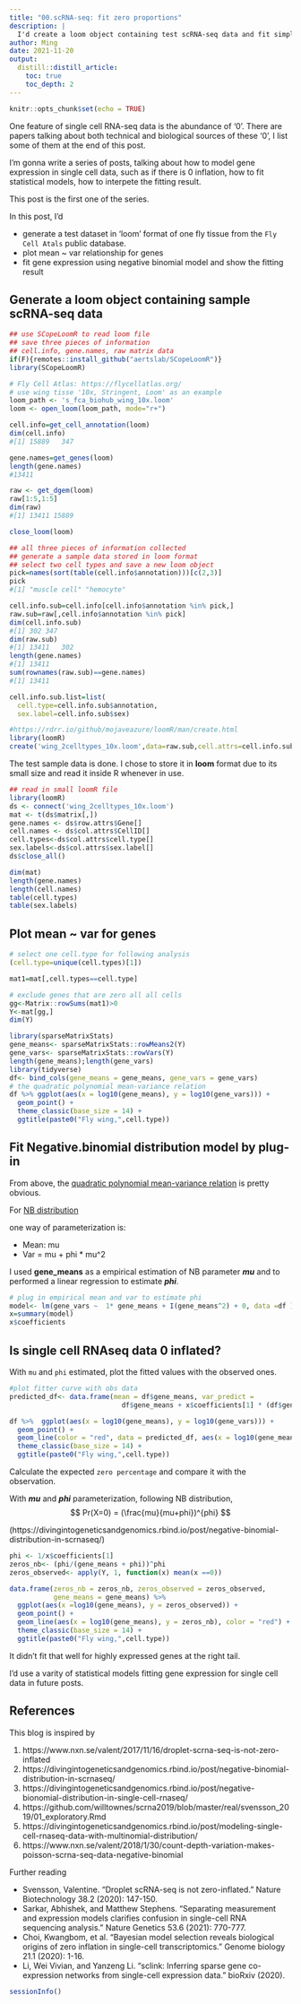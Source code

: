 ```yaml
---
title: "00.scRNA-seq: fit zero proportions"
description: |
  I'd create a loom object containing test scRNA-seq data and fit simple model to assess 0 inflation.
author: Ming
date: 2021-11-20
output:
  distill::distill_article:
    toc: true
    toc_depth: 2
---
```


```r
knitr::opts_chunk$set(echo = TRUE)
```


One feature of single cell RNA-seq data is the abundance of '0'.
There are papers talking about both technical and biological sources of these '0', 
I list some of them at the end of this post.

I'm gonna write a series of posts, talking about how to model gene expression in single cell data, such as if there is 0 inflation, how to fit statistical models, how to interpete the fitting result.

This post is the first one of the series. 

In this post, I'd

- generate a test dataset in 'loom' format of one fly tissue from the `Fly Cell Atals` public database.
- plot mean ~ var relationship for genes
- fit gene expression using negative binomial model and show the fitting result



## Generate a loom object containing sample scRNA-seq data

```r
## use SCopeLoomR to read loom file
## save three pieces of information
## cell.info, gene.names, raw matrix data
if(F){remotes::install_github("aertslab/SCopeLoomR")}
library(SCopeLoomR)

# Fly Cell Atlas: https://flycellatlas.org/
# use wing tisse '10x, Stringent, Loom' as an example
loom_path <- 's_fca_biohub_wing_10x.loom'
loom <- open_loom(loom_path, mode="r+")

cell.info=get_cell_annotation(loom)
dim(cell.info) 
#[1] 15889   347

gene.names=get_genes(loom)
length(gene.names) 
#13411

raw <- get_dgem(loom)
raw[1:5,1:5]
dim(raw) 
#[1] 13411 15889

close_loom(loom)

## all three pieces of information collected
## generate a sample data stored in loom format
## select two cell types and save a new loom object
pick=names(sort(table(cell.info$annotation)))[c(2,3)]
pick
#[1] "muscle cell" "hemocyte" 

cell.info.sub=cell.info[cell.info$annotation %in% pick,]
raw.sub=raw[,cell.info$annotation %in% pick]
dim(cell.info.sub)
#[1] 302 347
dim(raw.sub)
#[1] 13411   302
length(gene.names)
#[1] 13411
sum(rownames(raw.sub)==gene.names)
#[1] 13411

cell.info.sub.list=list(
  cell.type=cell.info.sub$annotation,
  sex.label=cell.info.sub$sex)

#https://rdrr.io/github/mojaveazure/loomR/man/create.html
library(loomR)
create('wing_2celltypes_10x.loom',data=raw.sub,cell.attrs=cell.info.sub.list)
```

The test sample data is done.
I chose to store it in **loom** format due to its small size and read it inside R whenever in use.

```r
## read in small loomR file
library(loomR)
ds <- connect('wing_2celltypes_10x.loom')
mat <- t(ds$matrix[,])
gene.names <- ds$row.attrs$Gene[]
cell.names <- ds$col.attrs$CellID[]
cell.types<-ds$col.attrs$cell.type[]
sex.labels<-ds$col.attrs$sex.label[]
ds$close_all()

dim(mat)
length(gene.names)
length(cell.names)
table(cell.types)
table(sex.labels)
```

## Plot mean ~ var for genes
```r
# select one cell.type for following analysis
(cell.type=unique(cell.types)[1])

mat1=mat[,cell.types==cell.type]

# exclude genes that are zero all all cells
gg<-Matrix::rowSums(mat1)>0 
Y<-mat[gg,]
dim(Y)

library(sparseMatrixStats)
gene_means<- sparseMatrixStats::rowMeans2(Y)
gene_vars<- sparseMatrixStats::rowVars(Y)
length(gene_means);length(gene_vars)
library(tidyverse)
df<- bind_cols(gene_means = gene_means, gene_vars = gene_vars)
# the quadratic polynomial mean-variance relation
df %>% ggplot(aes(x = log10(gene_means), y = log10(gene_vars))) +
  geom_point() +
  theme_classic(base_size = 14) +
  ggtitle(paste0("Fly wing,",cell.type))
```

## Fit Negative.binomial distribution model by plug-in
From above, the [quadratic polynomial mean-variance relation](https://www.nxn.se/valent/2018/1/30/count-depth-variation-makes-poisson-scrna-seq-data-negative-binomial) is pretty obvious.

For [NB distribution](https://en.wikipedia.org/wiki/Negative_binomial_distribution)

one way of parameterization is:

- Mean: mu
- Var = mu + phi * mu^2

I used **gene_means** as a empirical estimation of NB parameter ***mu*** and to performed a linear regression to estimate ***phi***.

```r
# plug in empirical mean and var to estimate phi
model<- lm(gene_vars ~  1* gene_means + I(gene_means^2) + 0, data =df )
x=summary(model)
x$coefficients
```


## Is single cell RNAseq data 0 inflated?

With `mu` and `phi` estimated, plot the fitted values with the observed ones.

```r
#plot fitter curve with obs data
predicted_df<- data.frame(mean = df$gene_means, var_predict = 
                            df$gene_means + x$coefficients[1] * (df$gene_means)^2 )

df %>%  ggplot(aes(x = log10(gene_means), y = log10(gene_vars))) +
  geom_point() +
  geom_line(color = "red", data = predicted_df, aes(x = log10(gene_means), y =log10(var_predict))) + 
  theme_classic(base_size = 14) +
  ggtitle(paste0("Fly wing,",cell.type))

```


Calculate the expected `zero percentage` and compare it with the observation. 

With ***mu*** and ***phi*** parameterization, following NB distribution, 
$$ Pr(X=0) = (\frac{mu}{mu+phi})^{phi} $$

(https://divingintogeneticsandgenomics.rbind.io/post/negative-binomial-distribution-in-scrnaseq/)

```r
phi <- 1/x$coefficients[1]
zeros_nb<- (phi/(gene_means + phi))^phi
zeros_observed<- apply(Y, 1, function(x) mean(x ==0))

data.frame(zeros_nb = zeros_nb, zeros_observed = zeros_observed, 
           gene_means = gene_means) %>%
  ggplot(aes(x =log10(gene_means), y = zeros_observed)) +
  geom_point() +
  geom_line(aes(x = log10(gene_means), y = zeros_nb), color = "red") +
  theme_classic(base_size = 14) +
  ggtitle(paste0("Fly wing,",cell.type))

```

It didn't fit that well for highly expressed genes at the right tail.

I'd use a varity of statistical models fitting gene expression for single cell data in future posts.

## References

This blog is inspired by 

1. https://www.nxn.se/valent/2017/11/16/droplet-scrna-seq-is-not-zero-inflated
2. https://divingintogeneticsandgenomics.rbind.io/post/negative-binomial-distribution-in-scrnaseq/
3. https://divingintogeneticsandgenomics.rbind.io/post/negative-bionomial-distribution-in-single-cell-rnaseq/
4. https://github.com/willtownes/scrna2019/blob/master/real/svensson_2019/01_exploratory.Rmd
5. https://divingintogeneticsandgenomics.rbind.io/post/modeling-single-cell-rnaseq-data-with-multinomial-distribution/
6. https://www.nxn.se/valent/2018/1/30/count-depth-variation-makes-poisson-scrna-seq-data-negative-binomial

Further reading

- Svensson, Valentine. "Droplet scRNA-seq is not zero-inflated." Nature Biotechnology 38.2 (2020): 147-150.
- Sarkar, Abhishek, and Matthew Stephens. "Separating measurement and expression models clarifies confusion in single-cell RNA sequencing analysis." Nature Genetics 53.6 (2021): 770-777.
- Choi, Kwangbom, et al. "Bayesian model selection reveals biological origins of zero inflation in single-cell transcriptomics." Genome biology 21.1 (2020): 1-16.
- Li, Wei Vivian, and Yanzeng Li. "sclink: Inferring sparse gene co-expression networks from single-cell expression data." bioRxiv (2020).


```r
sessionInfo()
```



